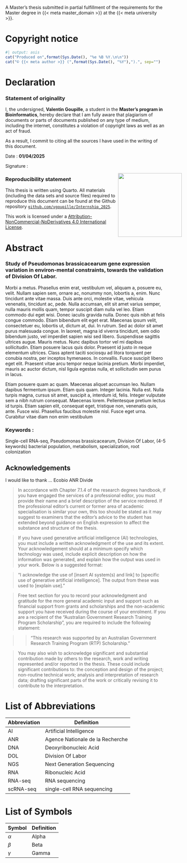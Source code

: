 ::: {.content-visible when-format="html"}

A Master's thesis submitted in partial fulfillment of the requirements for the Master degree in {{< meta master_domain >}} at the {{< meta university >}}.

:::

::: {.content-visible when-format="pdf"}
# Copyright notice {-}

```r
#| output: asis
cat("Produced on",format(Sys.Date(), "%e %B %Y.\n\n"))
cat("© {{< meta author >}} (",format(Sys.Date(), "%Y"),").", sep="")
```



# Declaration {-}
### Statement of originality
\begin{figure}[h]
    \raggedleft
    \includegraphics[width=200px]{figures/logo_Univ_Rennes.png}
\end{figure}

I, the undersigned, **Valentin Goupille**, a student in the **Master's program in Bioinformatics**,
hereby declare that I am fully aware that plagiarism of documents or parts of documents published on any type of medium, including the internet, constitutes a violation of copyright laws as well as an act of fraud.

As a result, I commit to citing all the sources I have used in the writing of this document.

Date : **01/04/2025**

Signature : 

![](figures/signature.png){width="200px" style="float: right; margin-right: -50px; margin-bottom: 20px;"}

### Reproducibility statement

This thesis is written using Quarto. All materials (including the data sets and source files) required to reproduce this document can be found at the Github repository [`github.com/vgoupille/Internship_2025`](https://github.com/vgoupille/Internship_2025).


This work is licensed under a [Attribution-NonCommercial-NoDerivatives 4.0 International License](https://creativecommons.org/licenses/by-nc-nd/4.0/deed.en).

\begin{figure}[h]
    \centering
    \includegraphics[width=75px]{figures/CC_BY-NC-ND.png}
\end{figure}

:::

# Abstract {-}


::: {.content-visible when-format="pdf"}
### Study of Pseudomonas brassicacearum gene expression variation in environ-mental constraints, towards the validation of Division Of Labor.
:::

::: {.text-justify}

Morbi a metus. Phasellus enim erat, vestibulum vel, aliquam a, posuere eu, velit. Nullam sapien sem, ornare ac, nonummy non, lobortis a, enim. Nunc tincidunt ante vitae massa. Duis ante orci, molestie vitae, vehicula venenatis, tincidunt ac, pede. Nulla accumsan, elit sit amet varius semper, nulla mauris mollis quam, tempor suscipit diam nulla vel leo. Etiam commodo dui eget wisi. Donec iaculis gravida nulla. Donec quis nibh at felis congue commodo. Etiam bibendum elit eget erat. Maecenas ipsum velit, consectetuer eu, lobortis ut, dictum at, dui. In rutrum. Sed ac dolor sit amet purus malesuada congue. In laoreet, magna id viverra tincidunt, sem odio bibendum justo, vel imperdiet sapien wisi sed libero. Suspendisse sagittis ultrices augue. Mauris metus. Nunc dapibus tortor vel mi dapibus sollicitudin. Etiam posuere lacus quis dolor. Praesent id justo in neque elementum ultrices. Class aptent taciti sociosqu ad litora torquent per conubia nostra, per inceptos hymenaeos. In convallis. Fusce suscipit libero eget elit. Praesent vitae arcu tempor neque lacinia pretium. Morbi imperdiet, mauris ac auctor dictum, nisl ligula egestas nulla, et sollicitudin sem purus in lacus.

Etiam posuere quam ac quam. Maecenas aliquet accumsan leo. Nullam dapibus fermentum ipsum. Etiam quis quam. Integer lacinia. Nulla est. Nulla turpis magna, cursus sit amet, suscipit a, interdum id, felis. Integer vulputate sem a nibh rutrum consequat. Maecenas lorem. Pellentesque pretium lectus id turpis. Etiam sapien elit, consequat eget, tristique non, venenatis quis, ante. Fusce wisi. Phasellus faucibus molestie nisl. Fusce eget urna. Curabitur vitae diam non enim vestibulum

:::

### Keywords :
Single-cell RNA-seq, Pseudomonas brassicacearum, Division Of Labor, (4-5 keywords)
bacterial population, metabolism, specialization, root colonization

::: {.content-visible when-format="pdf"}

# Acknowledgements {-}

I would like to thank ...
Ecobio 
ANR Divide 

> In accordance with Chapter 7.1.4 of the research degrees handbook, if you have engaged the services of a professional editor, you must provide their name and a brief description of the service rendered. If the professional editor's current or former area of academic specialisation is similar your own, this too should be stated as it may suggest to examiners that the editor's advice to the student has extended beyond guidance on English expression to affect the substance and structure of the thesis.

> If you have used generative artificial intelligence (AI) technologies, you must include a written acknowledgment of the use and its extent. Your acknowledgement should at a minimum specify which technology was used, include explicit description on how the information was generated, and explain how the output was used in your work. Below is a suggested format:

> "I acknowledge the use of [insert AI system(s) and link] to [specific use of generative artificial intelligence]. The output from these was used to [explain use]."

> Free text section for you to record your acknowledgment and gratitude for the more general academic input and support such as financial support from grants and scholarships and the non-academic support you have received during the course of your enrolment. If you are a recipient of the "Australian Government Research Training Program Scholarship", you are required to include the following statement:

> > "This research was supported by an Australian Government Research Training Program (RTP) Scholarship."

> You may also wish to acknowledge significant and substantial contribution made by others to the research, work and writing represented and/or reported in the thesis. These could include significant contributions to: the conception and design of the project; non-routine technical work; analysis and interpretation of research data; drafting significant parts of the work or critically revising it to contribute to the interpretation.

:::
::: {.content-visible when-format="pdf"}
# List of Abbreviations {-}

| Abbreviation | Definition |
|-------------|------------|
| AI | Artificial Intelligence |
| ANR | Agence Nationale de la Recherche |
| DNA | Deoxyribonucleic Acid |
| DOL | Division Of Labor |
| NGS | Next Generation Sequencing |
| RNA | Ribonucleic Acid |
| RNA-seq | RNA sequencing |
| scRNA-seq | single-cell RNA sequencing |

# List of Symbols {-}

| Symbol | Definition |
|--------|------------|
| $\alpha$ | Alpha |
| $\beta$ | Beta |
| $\gamma$ | Gamma |

```{=tex}
\renewcommand{\listfigurename}{List of Figures}
\renewcommand{\listtablename}{List of Tables}

\clearpage
\addcontentsline{toc}{chapter}{List of Figures}
\listoffigures

\clearpage
\addcontentsline{toc}{chapter}{List of Tables}
\listoftables
```

\clearpage\pagenumbering{arabic}\setcounter{page}{1}

:::
